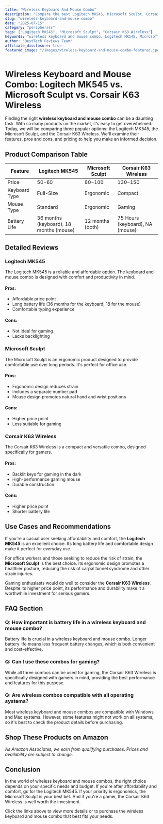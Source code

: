 ```yaml
---
title: "Wireless Keyboard And Mouse Combo"
description: "Compare the best Logitech MK545, Microsoft Sculpt, Corsair K63 Wireless and more. Find the perfect peripherals with our detailed reviews and recommendations."
slug: "wireless-keyboard-and-mouse-combo"
date: "2025-07-15"
category: "peripherals"
tags: ["Logitech MK545", "Microsoft Sculpt", "Corsair K63 Wireless"]
keywords: "wireless keyboard and mouse combo, Logitech MK545, Microsoft Sculpt, Corsair K63 Wireless"
author: "BestTech Reviews Team"
affiliate_disclosure: true
featured_image: "/images/wireless-keyboard-and-mouse-combo-featured.jpg"
---
```


# Wireless Keyboard and Mouse Combo: Logitech MK545 vs. Microsoft Sculpt vs. Corsair K63 Wireless

Finding the right **wireless keyboard and mouse combo** can be a daunting task. With so many products on the market, it's easy to get overwhelmed. Today, we will be comparing three popular options: the <ProductLink productName="Logitech MK545">Logitech MK545</ProductLink>, the Microsoft Sculpt, and the Corsair K63 Wireless. We'll examine their features, pros and cons, and pricing to help you make an informed decision.

## Product Comparison Table

| Feature | <ProductLink productName="Logitech MK545">Logitech MK545</ProductLink> | Microsoft Sculpt | Corsair K63 Wireless |
|---------|----------------|------------------|----------------------|
| Price | $50-$60 | $80-$100 | $130-$150 |
| Keyboard Type | Full-Size | Ergonomic | Compact |
| Mouse Type | Standard | Ergonomic | Gaming |
| Battery Life | 36 months (keyboard), 18 months (mouse) | 12 months (both) | 75 Hours (keyboard), NA (mouse) |

## Detailed Reviews

### <ProductLink productName="Logitech MK545">Logitech MK545</ProductLink>

The <ProductLink productName="Logitech MK545">Logitech MK545</ProductLink> is a reliable and affordable option. The keyboard and mouse combo is designed with comfort and productivity in mind.

#### Pros:
- Affordable price point
- Long battery life (36 months for the keyboard, 18 for the mouse)
- Comfortable typing experience

#### Cons:
- Not ideal for gaming
- Lacks backlighting

### <ProductLink productName="Microsoft Sculpt">Microsoft Sculpt</ProductLink>

The <ProductLink productName="Microsoft Sculpt">Microsoft Sculpt</ProductLink> is an ergonomic product designed to provide comfortable use over long periods. It's perfect for office use.

#### Pros:
- Ergonomic design reduces strain
- Includes a separate number pad
- Mouse design promotes natural hand and wrist positions

#### Cons:
- Higher price point
- Less suitable for gaming

### <ProductLink productName="Corsair K63 Wireless">Corsair K63 Wireless</ProductLink>

The <ProductLink productName="Corsair K63 Wireless">Corsair K63 Wireless</ProductLink> is a compact and versatile combo, designed specifically for gamers.

#### Pros:
- Backlit keys for gaming in the dark
- High-performance gaming mouse
- Durable construction

#### Cons:
- Higher price point
- Shorter battery life

## Use Cases and Recommendations

If you're a casual user seeking affordability and comfort, the **<ProductLink productName="Logitech MK545">Logitech MK545</ProductLink>** is an excellent choice. Its long battery life and comfortable design make it perfect for everyday use.

For office workers and those seeking to reduce the risk of strain, the **<ProductLink productName="Microsoft Sculpt">Microsoft Sculpt</ProductLink>** is the best choice. Its ergonomic design promotes a healthier posture, reducing the risk of carpal tunnel syndrome and other strain injuries.

Gaming enthusiasts would do well to consider the **<ProductLink productName="Corsair K63 Wireless">Corsair K63 Wireless</ProductLink>**. Despite its higher price point, its performance and durability make it a worthwhile investment for serious gamers.

## FAQ Section

### Q: How important is battery life in a wireless keyboard and mouse combo?

Battery life is crucial in a wireless keyboard and mouse combo. Longer battery life means less frequent battery changes, which is both convenient and cost-effective.

### Q: Can I use these combos for gaming?

While all three combos can be used for gaming, the <ProductLink productName="Corsair K63 Wireless">Corsair K63 Wireless</ProductLink> is specifically designed with gamers in mind, providing the best performance and features for this purpose.

### Q: Are wireless combos compatible with all operating systems?

Most wireless keyboard and mouse combos are compatible with Windows and Mac systems. However, some features might not work on all systems, so it's best to check the product details before purchasing.


## Shop These Products on Amazon

<div style={{display: "flex", gap: "1rem", flexWrap: "wrap", margin: "2rem 0"}}>
  <AmazonButton productName="Logitech MK545" />
  <AmazonButton productName="Microsoft Sculpt" />
  <AmazonButton productName="Corsair K63 Wireless" />
</div>

*As Amazon Associates, we earn from qualifying purchases. Prices and availability are subject to change.*

## Conclusion

In the world of wireless keyboard and mouse combos, the right choice depends on your specific needs and budget. If you're after affordability and comfort, go for the <ProductLink productName="Logitech MK545">Logitech MK545</ProductLink>. If your priority is ergonomics, the Microsoft Sculpt is your best bet. And if you're a gamer, the <ProductLink productName="Corsair K63 Wireless">Corsair K63 Wireless</ProductLink> is well worth the investment.

Click the links above to view more details or to purchase the wireless keyboard and mouse combo that best fits your needs.
